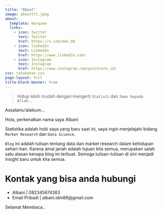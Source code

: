 ```yaml
---
title: "About"
image: aboutttt.jpeg
about:
  template: marquee
  links:
    - icon: twitter
      text: Twitter
      href: https://x.com/b4n_88
    - icon: linkedin
      text: LinkedIn
      href: https://www.linkedin.com/
    - icon: Instagram
      text: Instagram
      href: https://www.instagram.com/pointcore_id/
css: ratakanan.css
page-layout: full
title-block-banner: true
---
```


> Hidup lebih mudah dengan mengerti `Statisti` dan `Iman kepada Allah..`

Assalamu’alaikum…

Hola, perkenalkan nama saya Albani

Statistika adalah hobi saya yang baru saat ini, saya ingin menjelajahi bidang `Market Research` dan `Data Science`.

`Blog` ini adalah tulisan tentang data dan market research dalam kehidupan sehari-hari. Karena amal jariah adalah tujuan kita semua, merupakan salah satu alasan kenapa blog ini terbuat. Semoga tulisan-tulisan di sini menjadi insight baru untuk kita semua.

# Kontak yang bisa anda hubungi
- Albani | 082345674363
- Email Pribadi | albani.idm88@gmail.com

Selamat Membaca..
